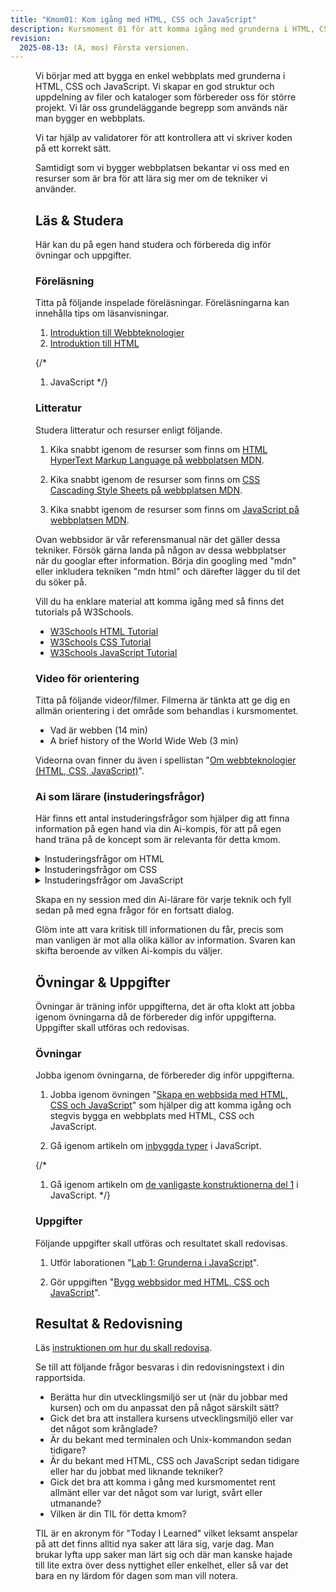 ```yaml
---
title: "Kmom01: Kom igång med HTML, CSS och JavaScript" 
description: Kursmoment 01 för att komma igång med grunderna i HTML, CSS (och JavaScript).
revision:
  2025-08-13: (A, mos) Första versionen. 
---
```




<Figure 
    src={done}
    caption="Så här kan ett resultat se ut när du jobbar i detta kmom."
/>


Vi börjar med att bygga en enkel webbplats med grunderna i HTML, CSS och JavaScript. Vi skapar en god struktur och uppdelning av filer och kataloger som förbereder oss för större projekt. Vi lär oss grundeläggande begrepp som används när man bygger en webbplats.

Vi tar hjälp av validatorer för att kontrollera att vi skriver koden på ett korrekt sätt.

Samtidigt som vi bygger webbplatsen bekantar vi oss med en resurser som är bra för att lära sig mer om de tekniker vi använder.



## Läs & Studera

Här kan du på egen hand studera och förbereda dig inför övningar och uppgifter.



### Föreläsning

Titta på följande inspelade föreläsningar. Föreläsningarna kan innehålla tips om läsanvisningar.

1. [Introduktion till Webbteknologier](/website/laromaterial/forelasning/introduktion-till-webbteknologier)
1. [Introduktion till HTML](/website/laromaterial/forelasning/introduktion-till-html)

{/*
1. JavaScript
*/}



### Litteratur

Studera litteratur och resurser enligt följande.

1. Kika snabbt igenom de resurser som finns om [HTML HyperText Markup Language på webbplatsen MDN](https://developer.mozilla.org/en-US/docs/Web/HTML).

1. Kika snabbt igenom de resurser som finns om [CSS Cascading Style Sheets på webbplatsen MDN](https://developer.mozilla.org/en-US/docs/Web/CSS).

1. Kika snabbt igenom de resurser som finns om [JavaScript på webbplatsen MDN](https://developer.mozilla.org/en-US/docs/Web/JavaScript).

Ovan webbsidor är vår referensmanual när det gäller dessa tekniker. Försök gärna landa på någon av dessa webbplatser när du googlar efter information. Börja din googling med "mdn" eller inkludera tekniken "mdn html" och därefter lägger du til det du söker på.

Vill du ha enklare material att komma igång med så finns det tutorials på W3Schools.

* [W3Schools HTML Tutorial](https://www.w3schools.com/html/)
* [W3Schools CSS Tutorial](https://www.w3schools.com/css/)
* [W3Schools JavaScript Tutorial](https://www.w3schools.com/js/)



### Video för orientering

Titta på följande videor/filmer. Filmerna är tänkta att ge dig en allmän orientering i det område som behandlas i kursmomentet.

* Vad är webben (14 min)
* A brief history of the World Wide Web (3 min)

Videorna ovan finner du även i spellistan "[Om webbteknologier (HTML, CSS, JavaScript)](https://www.youtube.com/playlist?list=PLKtP9l5q3ce8ODK-01sIVTEfrtxPO05GD)".



### Ai som lärare (instuderingsfrågor)

Här finns ett antal instuderingsfrågor som hjälper dig att finna information på egen hand via din Ai-kompis, för att på egen hand träna på de koncept som är relevanta för detta kmom.

<details>
<summary>Instuderingsfrågor om HTML</summary>

1. Vad står HTML för?
1. Ge mig en kort historik över hur HTML har vuxit fram.
1. Vilken är ställningen och status för HTML idag?
1. Var är den eller de viktiga källorna för referensinformation om HTML?
1. Vilka är de allra vanligaste HTML elementen som man bör lära sig?
1. Kan du visa grundstrukturen för en HTML-sida?

Här är en [summering av hur en sådan dialog kan se ut](https://chatgpt.com/share/689caa6e-00ec-8005-b4b0-3542b28ec65e), sen är det bara att fylla på med egna funderingar.

</details>

<details>
<summary>Instuderingsfrågor om CSS</summary>

1. Vad står CSS för?
1. Ge mig en kort historik över hur CSS har vuxit fram.
1. Vilken är ställningen och status för CSS idag?
1. Var är den eller de viktiga källorna för referensinformation om CSS?
1. Vilka är de allra vanligaste CSS-konstruktioner som man bör lära sig?
1. Vill du göra en kommenterad enkel stylesheet för att visa hur det kan se ut?

Här är en [summering av hur en sådan dialog kan se ut](https://chatgpt.com/share/689cabe1-7ef4-8005-848c-78b5c78c4ad6), glöm inte att fylla på med egna följdfrågor.

</details>

<details>
<summary>Instuderingsfrågor om JavaScript</summary>

1. Ge en kort historik över programmeringsspråket JavaScript.
1. Vilken är ställningen och status för JavaScript idag?
1. Var är den eller de viktiga källorna för referensinformation om JavaScript?
1. Vilka är de grundläggande konstruktionerna man behöver lära sig om man vill bli duktig på javascript?
1. Vill du visa ett enkelt programexempel i javascript, på säg 20 rader?

Här är en [summering av hur en sådan dialog kan se ut](https://chatgpt.com/share/689d889d-d398-8005-96b7-130a0ef53418).

</details>

Skapa en ny session med din Ai-lärare för varje teknik och fyll sedan på med egna frågor för en fortsatt dialog.

Glöm inte att vara kritisk till informationen du får, precis som man vanligen är mot alla olika källor av information. Svaren kan skifta beroende av vilken Ai-kompis du väljer.



## Övningar & Uppgifter

Övningar är träning inför uppgifterna, det är ofta klokt att jobba igenom övningarna då de förbereder dig inför uppgifterna. Uppgifter skall utföras och redovisas.



### Övningar

Jobba igenom övningarna, de förbereder dig inför uppgifterna.

1. Jobba igenom övningen "[Skapa en webbsida med HTML, CSS och JavaScript](/website/laromaterial/ovning/skapa-en-webbsida-med-html-css-och-javascript)" som hjälper dig att komma igång och stegvis bygga en webbplats med HTML, CSS och JavaScript.

1. Gå igenom artikeln om [inbyggda typer](/website/laromaterial/ovning/kom-igang-med-javascript/builtin-types) i JavaScript.

{/*
 1. Gå igenom artikeln om [de vanligaste konstruktionerna del 1](/website/laromaterial/ovning/kom-igang-med-javascript/common-structures-1) i JavaScript.
*/}



### Uppgifter

Följande uppgifter skall utföras och resultatet skall redovisas.

1. Utför laborationen "[Lab 1: Grunderna i JavaScript](/website/laromaterial/lab/lab_01/readme/)".

1. Gör uppgiften "[Bygg webbsidor med HTML, CSS och JavaScript](/website/laromaterial/uppgift/kmom01-webbplats/)".



## Resultat & Redovisning

Läs [instruktionen om hur du skall redovisa](/website/laromaterial/instruktion/resultat-och-redovisning).

Se till att följande frågor besvaras i din redovisningstext i din rapportsida.

* Berätta hur din utvecklingsmiljö ser ut (när du jobbar med kursen) och om du anpassat den på något särskilt sätt?
* Gick det bra att installera kursens utvecklingsmiljö eller var det något som krånglade?
* Är du bekant med terminalen och Unix-kommandon sedan tidigare?
* Är du bekant med HTML, CSS och JavaScript sedan tidigare eller har du jobbat med liknande tekniker?
* Gick det bra att komma i gång med kursmomentet rent allmänt eller var det något som var lurigt, svårt eller utmanande?
* Vilken är din TIL för detta kmom?

TIL är en akronym för "Today I Learned" vilket leksamt anspelar på att det finns alltid nya saker att lära sig, varje dag. Man brukar lyfta upp saker man lärt sig och där man kanske hajade till lite extra över dess nyttighet eller enkelhet, eller så var det bara en ny lärdom för dagen som man vill notera.

